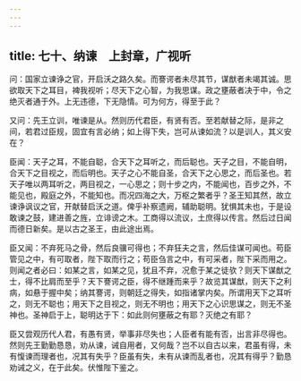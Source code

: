 ```yaml
---
---
---
```

title: 七十、纳谏　上封章，广视听
---



问：国家立谏诤之官，开启沃之路久矣。而謇谔者未尽其节，谋猷者未竭其诚。思欲取天下之耳目，裨我视听；尽天下之心智，为我思谋。政之壅蔽者决于中，令之绝灭者通于外。上无违德，下无隐情。可为何方，得至于此？

又问：先王立训，唯谏是从。然则历代君臣，有贤有否。至若献替之际，是非之间，若君过臣规，固宜有言必纳；如上得下失，岂可从谏如流？以是训人，其义安在？

臣闻：天子之耳，不能自聪，合天下之耳听之，而后聪也。天子之目，不能自明，合天下之目视之，而后明也。天子之心不能自圣，合天下之心思之，而后圣也。若天子唯以两耳听之，两目视之，一心思之；则十步之内，不能闻也，百步之外，不能见也，殿庭之外，不能知也。而况四海之大，万枢之繁者乎？圣王知其然，故立谏诤讽议之官，开献替启沃之道。俾乎补察遗阙，辅助聪明。犹惧其未也，于是设敢谏之鼓，建进善之旌，立诽谤之木。工商得以流议，土庶得以传言。然后过日闻而德日新矣。是以古之圣王，由此途出焉。

臣又闻：不弃死马之骨，然后良骥可得也；不弃狂夫之言，然后佳谋可闻也。苟臣管见之中，有可取者，陛下取而行之；苟臣刍言之中，有可采者，陛下采而用之。则闻之者必曰：如某之言，如某之见，犹且不弃，况愈于某之徒欤？则天下谋猷之士，得不比肩而至乎？天下謇谔之臣，得不继踵而来乎？故览其谋猷，则天下之利病，如悬于握中矣；纳其謇谔，则朝廷之得失，如指诸掌内矣。所谓用天下之耳听之，则无不聪也；用天下之目视之，则无不明也；用天下之心识思谋之，则无不圣神也。圣神启于上，聪明达于下：如此则何壅蔽之有耶？灭绝之有耶？

臣又尝观历代人君，有愚有贤，举事非尽失也；人臣者有能有否，出言非尽得也。然则先王勤勤恳恳，劝从谏，诫自用者，又何哉？岂不以自古以来，君虽有得，未有愎谏而理者也，况其有失乎？臣虽有失，未有从谏而乱者也，况其有得乎？勤恳劝诫之义，在于此矣。伏惟陛下鉴之。